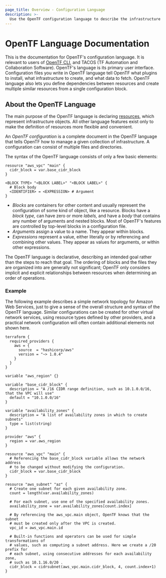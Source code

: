 ```yaml
---
page_title: Overview - Configuration Language
description: >-
  Use the OpenTF configuration language to describe the infrastructure that OpenTF manages.
---
```


# OpenTF Language Documentation

This is the documentation for OpenTF's configuration language. It is relevant
to users of [OpenTF CLI](/docs/cli), and TACOS (TF Automation and Collaboration Software).
OpenTF's language is its primary user interface. Configuration files you write in OpenTF
language tell OpenTF what plugins to install, what infrastructure to create,
and what data to fetch. OpenTF language also lets you define dependencies
between resources and create multiple similar resources from a single
configuration block.

## About the OpenTF Language

The main purpose of the OpenTF language is declaring
[resources](/docs/language/resources), which represent infrastructure objects. All other
language features exist only to make the definition of resources more flexible
and convenient.

An _OpenTF configuration_ is a complete document in the OpenTF language
that tells OpenTF how to manage a given collection of infrastructure. A
configuration can consist of multiple files and directories.

The syntax of the OpenTF language consists of only a few basic elements:

```hcl
resource "aws_vpc" "main" {
  cidr_block = var.base_cidr_block
}

<BLOCK TYPE> "<BLOCK LABEL>" "<BLOCK LABEL>" {
  # Block body
  <IDENTIFIER> = <EXPRESSION> # Argument
}
```

- _Blocks_ are containers for other content and usually represent the
  configuration of some kind of object, like a resource. Blocks have a
  _block type,_ can have zero or more _labels,_ and have a _body_ that contains
  any number of arguments and nested blocks. Most of OpenTF's features are
  controlled by top-level blocks in a configuration file.
- _Arguments_ assign a value to a name. They appear within blocks.
- _Expressions_ represent a value, either literally or by referencing and
  combining other values. They appear as values for arguments, or within other
  expressions.

The OpenTF language is declarative, describing an intended goal rather than
the steps to reach that goal. The ordering of blocks and the files they are
organized into are generally not significant; OpenTF only considers implicit
and explicit relationships between resources when determining an order of
operations.

### Example

The following example describes a simple network topology for Amazon Web
Services, just to give a sense of the overall structure and syntax of the
OpenTF language. Similar configurations can be created for other virtual
network services, using resource types defined by other providers, and a
practical network configuration will often contain additional elements not
shown here.

```hcl
terraform {
  required_providers {
    aws = {
      source  = "hashicorp/aws"
      version = "~> 1.0.4"
    }
  }
}

variable "aws_region" {}

variable "base_cidr_block" {
  description = "A /16 CIDR range definition, such as 10.1.0.0/16, that the VPC will use"
  default = "10.1.0.0/16"
}

variable "availability_zones" {
  description = "A list of availability zones in which to create subnets"
  type = list(string)
}

provider "aws" {
  region = var.aws_region
}

resource "aws_vpc" "main" {
  # Referencing the base_cidr_block variable allows the network address
  # to be changed without modifying the configuration.
  cidr_block = var.base_cidr_block
}

resource "aws_subnet" "az" {
  # Create one subnet for each given availability zone.
  count = length(var.availability_zones)

  # For each subnet, use one of the specified availability zones.
  availability_zone = var.availability_zones[count.index]

  # By referencing the aws_vpc.main object, OpenTF knows that the subnet
  # must be created only after the VPC is created.
  vpc_id = aws_vpc.main.id

  # Built-in functions and operators can be used for simple transformations of
  # values, such as computing a subnet address. Here we create a /20 prefix for
  # each subnet, using consecutive addresses for each availability zone,
  # such as 10.1.16.0/20 .
  cidr_block = cidrsubnet(aws_vpc.main.cidr_block, 4, count.index+1)
}
```
